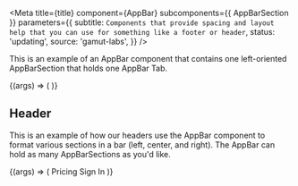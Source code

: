 

<Meta
  title={title}
  component={AppBar}
  subcomponents={{ AppBarSection }}
  parameters={{
    subtitle: `Components that provide
spacing and layout help that you can use for something like a footer or
header`,
    status: 'updating',
    source: 'gamut-labs',
  }}
/>

This is an example of an AppBar component that contains one left-oriented
AppBarSection that holds one AppBar Tab.

<Canvas>
  <Story name="AppBar">
    {(args) => (
      <AppBar>
        <AppBarSection position="left" />
      </AppBar>
    )}
  </Story>
</Canvas>

<PropsTable of={AppBar} />

## Header

This is an example of how our headers use the AppBar component to format
various sections in a bar (left, center, and right). The AppBar can hold
as many AppBarSections as you'd like.

<Canvas>
  <Story name="Header">
    {(args) => (
      <AppBar>
        <AppBarSection position="left">
          <Logo />
        </AppBarSection>
        <AppBarSection position="center">Pricing</AppBarSection>
        <AppBarSection position="right">Sign In</AppBarSection>
      </AppBar>
    )}
  </Story>
</Canvas>
